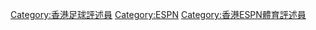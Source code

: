[[Category:香港足球評述員|Category:香港足球評述員]]
[[Category:ESPN|Category:ESPN]]
[[Category:香港ESPN體育評述員|Category:香港ESPN體育評述員]]